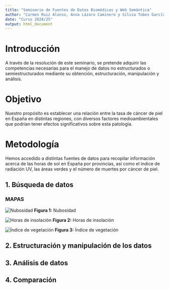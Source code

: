```yaml
---
title: "Seminario de Fuentes de Datos Biomédicas y Web Semántica"
author: "Carmen Ruiz Alonso, Anna Lázaro Caminero y Silvia Tobes García"
date: "Curso 2024/25"
output: html_document
---
```


# Introducción

A través de la resolución de este seminario, se pretende adquirir las competencias necesarias para el manejo de datos no estructurados o semiestructurados mediante su obtención, estructuración, manipulación y análisis.

# Objetivo

Nuestro propósito es establecer una relación entre la tasa de cáncer de piel en España en distintas regiones, con diversos factores medioambientales que podrían tener efectos significativos sobre esta patología.

# Metodología

Hemos accedido a distintas fuentes de datos para recopilar información acerca de las horas de sol en España por provincias, así como el índice de radiación UV, las áreas verdes y el número de muertes por cáncer de piel.

## 1. Búsqueda de datos



### MAPAS

![Nubosidad](INPUT/mapas/dias_niebla.png)
**Figura 1:** Nubosidad

![Horas de insolación](INPUT/mapas/horas_insolacion.png)
**Figura 2:** Horas de insolación

![Índice de vegetación](INPUT/mapas/indice_vegetacion.png)
**Figura 3:** Índice de vegetación


## 2. Estructuración y manipulación de los datos

## 3. Análisis de datos

## 4. Comparación
